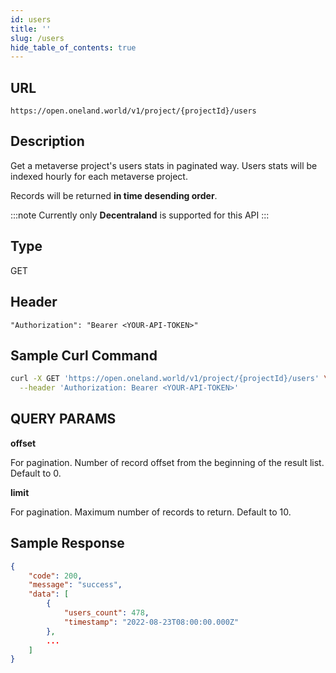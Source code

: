 ```yaml
---
id: users
title: ''
slug: /users
hide_table_of_contents: true
---
```


## URL

```
https://open.oneland.world/v1/project/{projectId}/users
```

## Description

Get a metaverse project's users stats in paginated way. Users stats will be indexed hourly for each metaverse project.

Records will be returned **in time desending order**.

:::note 
Currently only **Decentraland** is supported for this API
:::

## Type

GET

## Header

```
"Authorization": "Bearer <YOUR-API-TOKEN>"
```

## Sample Curl Command
```sh
curl -X GET 'https://open.oneland.world/v1/project/{projectId}/users' \
  --header 'Authorization: Bearer <YOUR-API-TOKEN>'
```

## QUERY PARAMS

**offset**

For pagination. Number of record offset from the beginning of the result list. Default to 0.

**limit**

For pagination. Maximum number of records to return. Default to 10.

## Sample Response

```json
{
    "code": 200,
    "message": "success",
    "data": [
        {
            "users_count": 478,
            "timestamp": "2022-08-23T08:00:00.000Z"
        },
        ...
    ]
}
```
